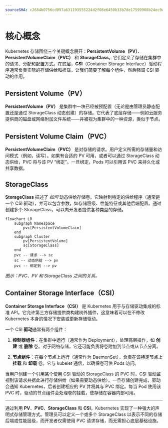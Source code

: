 ```yaml
---
sourceSHA: c2684b0756cd097a631193555224d2f08e6450b33b7de17599908b24ec9da527
---
```


# 核心概念

Kubernetes 存储围绕三个关键概念展开：**PersistentVolume（PV）**、**PersistentVolumeClaim（PVC）** 和 **StorageClass**。它们定义了存储在集群中的请求、分配和配置方式。在底层，**CSI**（Container Storage Interface）驱动程序通常负责实际的存储供给和挂载。让我们简要了解每个组件，然后强调 CSI 驱动的作用。

## Persistent Volume（PV）

**PersistentVolume（PV）** 是集群中一块已经被预配置（无论是由管理员静态配置还是通过 StorageClass 动态创建）的存储。它代表了底层存储——例如云服务提供商的磁盘或网络附加文件系统——并被视为集群中的一种资源，类似于节点。

## Persistent Volume Claim（PVC）

**PersistentVolumeClaim（PVC）** 是对存储的请求。用户定义所需的存储量和访问模式（例如，读写）。如果有合适的 PV 可用，或者可以通过 StorageClass 动态供给，PVC 将与该 PV “绑定”。一旦绑定，Pods 可以引用该 PVC 来持久化或共享数据。

## StorageClass

**StorageClass** 描述了 *如何* 动态供给存储卷。它映射到特定的供给程序（通常是一个 CSI 驱动），并可以包含参数，如存储层级、性能特征或其他后端配置。通过创建多个 StorageClass，可以向开发者提供各种类型的存储。

```mermaid
flowchart LR
    subgraph Namespace
        pvc[PersistentVolumeClaim]
    end
    subgraph Cluster
        pv[PersistentVolume]
        sc[StorageClass]
    end
    pvc -- 请求 --> sc
    sc -- 动态供给 --> pv
    pvc -- 绑定到 --> pv
```

*图示：PVC、PV 和 StorageClass 之间的关系。*

## Container Storage Interface（CSI）

**Container Storage Interface（CSI）** 是 Kubernetes 用于与存储驱动集成的标准 API。它允许第三方存储提供商构建树外插件，这意味着可以在不修改 Kubernetes 本身的情况下安装或更新存储驱动。

一个 CSI **驱动**通常有两个组件：

1. **控制器组件**：在集群中运行（通常作为 Deployment），处理高层操作，如 **创建** 或 **删除** 卷。对于网络存储，它还可能负责将卷附加到节点或从节点分离。

2. **节点组件**：在每个节点上运行（通常作为 DaemonSet），负责在该特定节点上 **挂载** 和 **卸载** 卷。它与 kubelet 通信，以确保卷可供 Pods 访问。

当用户创建一个引用某个使用 CSI 驱动的 StorageClass 的 PVC 时，CSI 驱动监视到该请求并据此进行存储供给（如果需要动态供给）。一旦存储创建完成，驱动会通知 Kubernetes，后者创建相应的 PV 并将其与 PVC 绑定。每当 Pod 使用该 PVC 时，驱动的节点组件会处理卷的挂载，使存储在容器内部可用。

---

通过利用 **PV**、**PVC**、**StorageClass** 和 **CSI**，Kubernetes 实现了一种强大的声明式存储管理方式。管理员可以定义一个或多个 StorageClass 以表示不同的存储后端或性能层级，而开发者仅需使用 PVC 请求存储，而无需担心底层基础设施。
